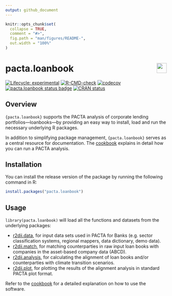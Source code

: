 ```yaml
---
output: github_document
---
```


<!-- README.md is generated from README.Rmd. Please edit that file -->

```r
knitr::opts_chunk$set(
  collapse = TRUE,
  comment = "#>",
  fig.path = "man/figures/README-",
  out.width = "100%"
)
```

# pacta.loanbook <a href='https://rmi-pacta.github.io/pacta.loanbook/'><img src='man/figures/logo.png' align="right" height="31"/></a>

<!-- badges: start -->
[![Lifecycle: experimental](https://img.shields.io/badge/lifecycle-experimental-orange.svg)](https://lifecycle.r-lib.org/articles/stages.html#experimental)
[![R-CMD-check](https://github.com/RMI-PACTA/pacta.loanbook/actions/workflows/R-CMD-check.yaml/badge.svg)](https://github.com/RMI-PACTA/pacta.loanbook/actions/workflows/R-CMD-check.yaml)
[![codecov](https://codecov.io/gh/RMI-PACTA/pacta.loanbook/graph/badge.svg)](https://app.codecov.io/gh/RMI-PACTA/pacta.loanbook)
[![pacta.loanbook status
badge](https://rmi-pacta.r-universe.dev/badges/pacta.loanbook)](https://rmi-pacta.r-universe.dev/pacta.loanbook)
[![CRAN
status](https://www.r-pkg.org/badges/version/pacta.loanbook)](https://CRAN.R-project.org/package=pacta.loanbook)
<!-- badges: end -->

## Overview

`{pacta.loanbook}` supports the PACTA analysis of corporate lending portfolios—loanbooks—by providing an easy way to install, load and run the necessary underlying R packages.

In addition to simplifying package management, `{pacta.loanbook}` serves as a central resource for documentation. The [cookbook](https://rmi-pacta.github.io/pacta.loanbook/articles/cookbook_overview.html) explains in detail how you can run a PACTA analysis.

## Installation

You can install the release version of the package by running the following command in R:

``` r
install.packages("pacta.loanbook")
```

## Usage

`library(pacta.loanbook)` will load all the functions and datasets from the underlying packages:

* [r2dii.data](https://rmi-pacta.github.io/r2dii.data/), for input data sets used in PACTA for Banks (e.g. sector classification systems, regional mappers, data dictionary, demo data).
* [r2dii.match](https://rmi-pacta.github.io/r2dii.match/), for matching counterparties in raw input loan books with companies in the asset-based company data (ABCD).
* [r2dii.analysis](https://rmi-pacta.github.io/r2dii.analysis/), for calculating the alignment of loan books and/or counterparties with climate transition scenarios.
* [r2dii.plot](https://rmi-pacta.github.io/r2dii.plot/), for plotting the results of the alignment analysis in standard PACTA plot format.

Refer to the [cookbook](https://rmi-pacta.github.io/pacta.loanbook/articles/cookbook_overview.html) for a detailed explanation on how to use the software.

